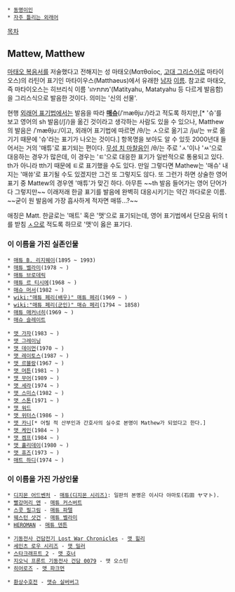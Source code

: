  * [[동명이인]]
 * [[자주 틀리는 외래어]]

[[목차]]
== Mattew, Matthew ==
[[마태오 복음서]]를 저술했다고 전해지는 성 마태오(Ματθαῖος, [[고대 그리스어]]로 마타이오스)의 라틴어 표기인 마타이우스(Matthaeus)에서 유래한 [[남자]] [[이름]]. 참고로 마태오, 즉 마타이오스는 히브리식 이름 'מתתיהו'(Matityahu, Matatyahu 등 다르게 발음함)을 그리스식으로 발음한 것이다. 의미는 '신의 선물'.

현행 [[외래어 표기법]]에서는 발음을 따라 '''[[매슈]]'''(/ˈmæθjuː/)라고 적도록 하지만,[* '슈'를 보고 영어의 sh 발음(/ʃ/)을 옮긴 것이라고 생각하는 사람도 있을 수 있으나, Matthew의 발음은 /ˈmæθjuː/이고, 외래어 표기법에 따르면 /θ/는 ㅅ으로 옮기고 /ju/는 ㅠ로 옮기기 때문에 '슈'라는 표기가 나오는 것이다.] 항목명을 보아도 알 수 있듯 2000년대 들어서는 거의 '매튜'로 표기되는 편이다. [[치음|무성 치 마찰음]]인 /θ/는 주로 'ㅅ'이나 'ㅆ'으로 대응하는 경우가 많은데, 이 경우는 'ㅌ'으로 대응한 표기가 일반적으로 통용되고 있다. th가 아니라 tth기 때문에 ㅌ로 표기했을 수도 있다. 만일 그렇다면 Mathew는 '매슈' 내지는 '매쓔'로 표기될 수도 있겠지만 그건 또 그렇지도 않다. 또 그런가 하면 상술한 영어 표기 중 Mattew의 경우엔 '매튜'가 맞긴 하다. 아무튼 ~~th 발음 들어가는 영어 단어가 다 그렇지만~~ 이래저래 한글 표기를 발음에 완벽히 대응시키기는 약간 까다로운 이름. ~~굳이 원 발음에 가장 흡사하게 적자면 매뜌...?~~

애칭은 Matt. 한글로는 '매트' 혹은 '맷'으로 표기되는데, 영어 표기법에서 단모음 뒤의 t를 받침 [[ㅅ]]으로 적도록 하므로 '맷'이 옳은 표기다.

=== 이 이름을 가진 실존인물 ===
 * [[매튜 B. 리지웨이]](1895 ~ 1993)
 * [[매튜 벨라미]](1978 ~ ) 
 * [[매튜 브로데릭]]
 * [[매튜 르 티시에]](1968 ~ )
 * [[매슈 머서]](1982 ~ )
 * [[wiki:"매튜 페리(배우)" 매튜 페리]](1969 ~ )
 * [[wiki:"매튜 페리(군인)" 매슈 페리]](1794 ~ 1858)
 * [[매튜 매커너히]](1969 ~ )
 * [[매슈 슬레이트]]

 * [[맷 가자]](1983 ~ )
 * [[맷 그레이닝]]
 * [[맷 데이먼]](1970 ~ )
 * [[맷 레이토스]](1987 ~ )
 * [[맷 르블랑]](1967 ~ )
 * [[맷 머튼]](1981 ~ )
 * [[맷 무어]](1989 ~ )
 * [[맷 세라]](1974 ~ )
 * [[맷 스미스]](1982 ~ )
 * [[맷 스톤]](1971 ~ )
 * [[맷 워드]]
 * [[맷 위터스]](1986 ~ )
 * [[맷 카니]][* 어릴 적 산부인과 간호사의 실수로 본명이 Mathew가 되었다고 한다.]
 * [[맷 케인]](1984 ~ )
 * [[맷 켐프]](1984 ~ )
 * [[맷 홀리데이]](1980 ~ )
 * [[맷 휴즈]](1973 ~ )
 * [[매트 하디]](1974 ~ )


=== 이 이름을 가진 가상인물 ===
 * [[디지몬 어드벤처]] - [[매튜(디지몬 시리즈)]]: 일판의 본명은 이시다 야마토(石田 ヤマト).
 * [[빨강머리 앤]] - [[매튜 커스버트]]
 * [[스콧 필그림]] - [[매튜 파텔]]
 * [[웨스턴 샷건]] - [[매튜 벨라미]]
 * [[HEROMAN]] - [[매튜 덴튼]]

 * [[기동전사 건담전기 Lost War Chronicles]] - [[맷 힐리]]
 * [[세인츠 로우 시리즈]] - [[맷 밀러]]
 * [[스타크래프트 2]] - [[맷 호너]]
 * [[지오닉 프론트 기동전사 건담 0079]] - 맷 오스틴
 * [[히어로즈]] - [[맷 파크먼]]

 * [[환상수호전]] - [[맷슈 실버버그]]
